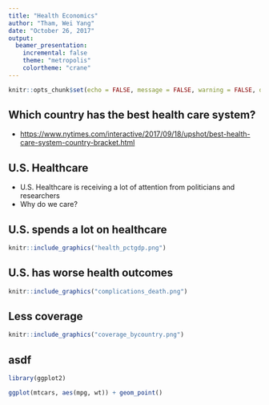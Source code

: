 ```yaml
---
title: "Health Economics"
author: "Tham, Wei Yang"
date: "October 26, 2017"
output: 
  beamer_presentation:
    incremental: false
    theme: "metropolis"
    colortheme: "crane"
---
```


```r
knitr::opts_chunk$set(echo = FALSE, message = FALSE, warning = FALSE, dev = 'pdf')
```

##  Which country has the best health care system?

- [https://www.nytimes.com/interactive/2017/09/18/upshot/best-health-care-system-country-bracket.html](https://www.nytimes.com/interactive/2017/09/18/upshot/best-health-care-system-country-bracket.html)

## U.S. Healthcare 

- U.S. Healthcare is receiving a lot of attention from politicians and researchers
- Why do we care?

## U.S. spends a lot on healthcare

```r
knitr::include_graphics("health_pctgdp.png")
```

## U.S. has worse health outcomes
```r
knitr::include_graphics("complications_death.png")
```

## Less coverage
```r
knitr::include_graphics("coverage_bycountry.png")
```


## asdf

```r
library(ggplot2)

ggplot(mtcars, aes(mpg, wt)) + geom_point()
```




